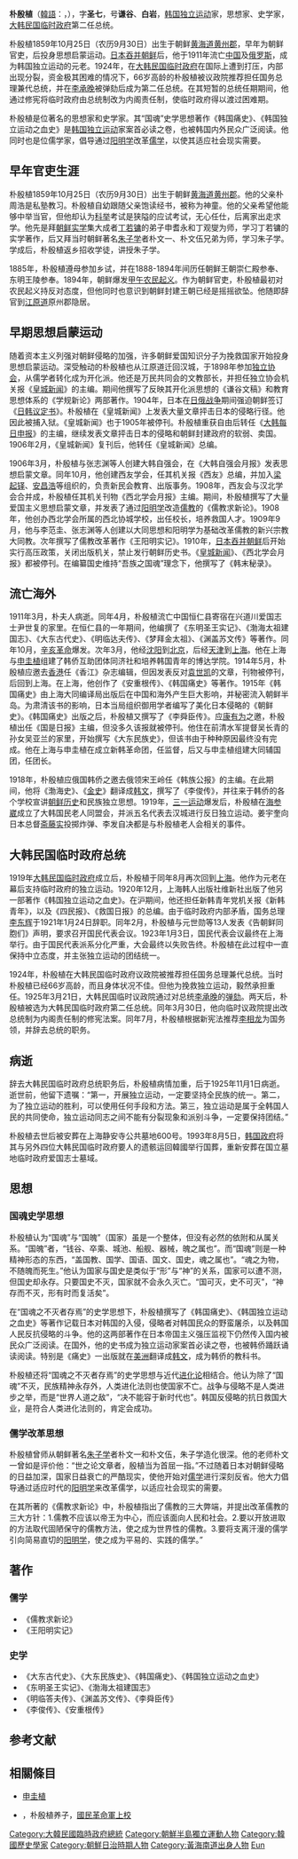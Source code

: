 {{Infobox President
| original_name ={{lang|ko|박은식}}
| image         = 박은식.JPG
| caption       =
| country       = [[韓國|韓國]]
| office        = 第2任[[大韩民国临时政府|大韩民国临时政府]]总统
| term_start    = 1925年3月23日
| term_end      = 1925年7月
| premier       = [[李相龙|李相龙]]
| vicepresident = [[李相龙|李相龙]]
| predecessor   = [[李承晚|李承晚]]
| successor     =  [[李相龙|李相龙]]
| birth_date    = {{Birth date|1859|10|25|mf=y}}
| birth_place   = {{flag|Joseon}}[[黄海道|黄海道]][[黄州郡|黄州郡]]
| death_date    = {{Death date and age|1925|11|1|1859|10|25|mf=y}}
| death_place   = {{ROC-1912}}[[上海市|上海市]]
| restingplace  =  
| nationality   = 
| alma_mater    =  
| religion      = 儒教、大倧教、大同教
| signature     =  
| spouse        =  
| children      =  
| party         = 新韩青年党
| otherparty    = 
}} 
{{Infobox Korean name
|title=朴殷植
|hangul={{linktext|박|은|식}}
|hanja={{linktext|朴|殷|植}}
|rr=Bak Eun-sik
|mr=Pak Ŭnsik}}
'''朴殷植'''（[[韓語|韓語]]：{{lang|ko|'''박은식'''}}，{{bd|1859年|10月25日|1925年|11月1日|P}}），字'''圣七'''，号'''谦谷'''、'''白岩'''，[[韩国独立运动|韩国独立运动]]家，思想家、史学家，[[大韩民国临时政府|大韩民国临时政府]]第二任总统。{{r|李敦球|杨昭全}}

朴殷植1859年10月25日（农历9月30日）出生于朝鲜[[黄海道|黄海道]][[黄州郡|黄州郡]]，早年为朝鲜官吏，后投身思想启蒙运动。[[日本吞并朝鲜|日本吞并朝鲜]]后，他于1911年流亡[[中国|中国]]及[[俄罗斯|俄罗斯]]，成为韩国独立运动的元老。1924年，在[[大韩民国临时政府|大韩民国临时政府]]在国际上遭到打压，内部出现分裂，资金极其困难的情况下，66岁高龄的朴殷植被议政院推荐担任国务总理兼代总统，并在[[李承晚|李承晚]]被弹劾后成为第二任总统。在其短暂的总统任期期间，他通过修宪将临时政府由总统制改为内阁责任制，使临时政府得以渡过困难期。{{r|李敦球|杨昭全}}

朴殷植是位著名的思想家和史学家。其“国魂”史学思想著作《韩国痛史》、《韩国独立运动之血史》是[[韩国独立运动|韩国独立运动]]家案首必读之卷，也被韩国内外民众广泛阅读{{r|朱政惠}}。他同时也是位儒学家，倡导通过[[阳明学|阳明学]]改革[[儒学|儒学]]，以使其适应社会现实需要{{r|李敦球|杨昭全|朴正心}}。

==早年官吏生涯==
朴殷植1859年10月25日（农历9月30日）出生于朝鲜[[黄海道|黄海道]][[黄州郡|黄州郡]]。他的父亲朴周浩是私塾教习。朴殷植自幼跟随父亲饱读经书，被称为神童。他的父亲希望他能够中举当官，但他却认为[[科举|科举]]考试是狭隘的应试考试，无心任仕，后离家出走求学。他先是拜[[朝鲜实学|朝鲜实学]]集大成者[[丁若镛|丁若镛]]的弟子申耆永和丁观燮为师，学习丁若镛的实学著作，后又拜当时朝鲜著名[[朱子学|朱子学]]者朴文一、朴文伍兄弟为师，学习朱子学。学成后，朴殷植返乡招收学徒，讲授朱子学。{{r|名人|李敦球|杨昭全|page=63-64}}

1885年，朴殷植遵母参加乡试，并在1888-1894年间历任朝鲜王朝崇仁殿参奉、东明王陵参奉。1894年，朝鲜爆发[[甲午农民起义|甲午农民起义]]。作为朝鲜官吏，朴殷植最初对农民起义持反对态度，但他同时也意识到朝鲜封建王朝已经是摇摇欲坠。他随即辞官到[[江原道|江原道]]原州郡隐居。{{r|名人|杨昭全|page=65-66}}

==早期思想启蒙运动==
随着资本主义列强对朝鲜侵略的加强，许多朝鲜爱国知识分子为挽救国家开始投身思想启蒙运动。深受触动的朴殷植也从江原道迁回汉城，于1898年参加[[独立协会|独立协会]]，从儒学者转化成为开化派。他还是万民共同会的文教部长，并担任独立协会机关报《[[皇城新闻|皇城新闻]]》的主编。期间他撰写了反映其开化派思想的《谦谷文稿》和教育思想体系的《学规新论》两部著作。1904年，日本在[[日俄战争|日俄战争]]期间强迫朝鲜签订《[[日韩议定书|日韩议定书]]》。朴殷植在《皇城新闻》上发表大量文章抨击日本的侵略行径。他因此被捕入狱。《皇城新闻》也于1905年被停刊。朴殷植重获自由后转任《[[大韩每日申报|大韩每日申报]]》的主编，继续发表文章抨击日本的侵略和朝鲜封建政府的软弱、卖国。1906年2月，《皇城新闻》复刊后，他转任《皇城新闻》总编。{{r|名人|李敦球|杨昭全|page=66-68}}

1906年3月，朴殷植与张志渊等人创建大韩自强会，在《大韩自强会月报》发表思想启蒙文章。同年10月，他创建西友学会，任其机关报《西友》总编，并加入[[梁起铎|梁起铎]]、[[安昌浩|安昌浩]]等组织的{{link-ko|新民会|신민회}}，负责新民会教育、出版事务。1908年，西友会与汉北学会合并成{{link-ko|西北学会|서북학회}}，朴殷植任其机关刊物《西北学会月报》主编。期间，朴殷植撰写了大量爱国主义思想启蒙文章，并发表了通过[[阳明学|阳明学]]改造[[儒教_(宗教)|儒教]]的《儒教求新论》。1908年，他创办西北学会所属的西北协城学校，出任校长，培养救国人才。1909年9月，他与李范圭、张志渊等人创建以大同思想和阳明学为基础改革儒教的新兴宗教大同教。次年撰写了儒教改革著作《王阳明实记》。1910年，[[日本吞并朝鲜|日本吞并朝鲜]]后开始实行高压政策，关闭出版机关，禁止发行朝鲜历史书。《[[皇城新闻|皇城新闻]]》、《西北学会月报》都被停刊。在编纂国史维持“吾族之国魂”理念下，他撰写了《韩末秘录》。{{r|名人|李敦球|杨昭全|page=69-71}}

==流亡海外==
1911年3月，朴夫人病逝。同年4月，朴殷植流亡中国恒仁县寄宿在兴道川爱国志士尹世复的家里。在恒仁县的一年期间，他编撰了《东明圣王实记》、《渤海太祖建国志》、《大东古代史》、《明临达夫传》、《梦拜金太祖》、《渊盖苏文传》等著作。同年10月，[[辛亥革命|辛亥革命]]爆发。次年3月，他经[[沈阳|沈阳]]到[[北京|北京]]，后经[[天津|天津]]到[[上海|上海]]。他在上海与[[申圭植|申圭植]]组建了韩侨互助团体同济社和培养韩国青年的博达学院。1914年5月，朴殷植应邀去[[香港|香港]]任《香江》杂志编辑，但因发表反对[[袁世凯|袁世凯]]的文章，刊物被停刊，后回到上海。在上海，他创作了《安重根传》、《韩国痛史》等著作。1915年《韩国痛史》由上海大同编译局出版后在中国和海外产生巨大影响，并秘密流入朝鲜半岛。为肃清该书的影响，日本当局组织御用学者编写了美化日本侵略的《朝鲜史》。《韩国痛史》出版之后，朴殷植又撰写了《李舜臣传》。应[[康有为|康有为]]之邀，朴殷植出任《国是日报》主编，但没多久该报就被停刊。他住在前清水军提督吴长青的孙女吴亚兰的家里，开始撰写《大东民族史》，但该书由于种种原因最终没有完成。他在上海与申圭植在成立新韩革命团，任监督，后又与申圭植组建大同辅国团，任团长。{{r|名人|李敦球|杨昭全|page=72-74}}

1918年，朴殷植应俄国韩侨之邀去俄领宋王岭任《韩族公报》的主编。在此期间，他将《渤海史》、《[[金史|金史]]》翻译成[[韩文|韩文]]，撰写了《李俊传》，并往来于韩侨的各个学校宣讲[[朝鲜历史|朝鲜历史]]和民族独立思想。1919年，[[三一运动|三一运动]]爆发后，朴殷植在[[海参崴|海参崴]]成立了大韩国民老人同盟会，并派五名代表去汉城进行反日独立运动。姜宇奎向日本总督[[斋藤实|斋藤实]]投掷炸弹、李发自决都是与朴殷植老人会相关的事件。{{r|名人|李敦球|杨昭全|page=74}}

==大韩民国临时政府总统==
1919年[[大韩民国临时政府|大韩民国临时政府]]成立后，朴殷植于同年8月再次回到[[上海|上海]]。他作为元老在幕后支持临时政府的独立运动。1920年12月，上海韩人出版社维新社出版了他另一部著作《韩国独立运动之血史》。在沪期间，他还担任新韩青年党机关报《新韩青年》，以及《四民报》、《救国日报》的总编。由于临时政府内部矛盾，国务总理[[李东辉|李东辉]]于1921年1月24日辞职。同年2月，朴殷植与元世勋等13人发表《告朝鲜同胞们》声明，要求召开国民代表会议。1923年1月3日，国民代表会议最终在上海举行。由于国民代表派系分化严重，大会最终以失败告终。朴殷植在此过程中一直保持中立态度，并主张独立运动的团结统一。{{r|名人|李敦球|杨昭全|page=75-76}}

1924年，朴殷植在大韩民国临时政府议政院被推荐担任国务总理兼代总统。当时朴殷植已经66岁高龄，而且身体状况不佳。但他为挽救独立运动，毅然承担重任。1925年3月21日，大韩民国临时议政院通过对总统[[李承晚|李承晚]]的[[弹劾|弹劾]]。两天后，朴殷植被选为大韩民国临时政府第二任总统。同年3月30日，他向临时议政院提出改总统制为内阁责任制的修宪法案。同年7月，朴殷植根据新宪法推荐[[李相龙|李相龙]]为国务领，并辞去总统的职务。{{r|名人|李敦球|杨昭全|page=76}}

==病逝==
辞去大韩民国临时政府总统职务后，朴殷植病情加重，后于1925年11月1日病逝。逝世前，他留下遗嘱：“第一，开展独立运动，一定要坚持全民族的统一。第二，为了独立运动的胜利，可以使用任何手段和方法。第三，独立运动是属于全韩国人民的共同使命，独立运动同志之间不能有分裂现象和派别斗争，一定要保持团结。”{{r|名人|李敦球|杨昭全|page=76}}

朴殷植去世后被安葬在上海静安寺公共墓地600号。1993年8月5日，[[韩国政府|韩国政府]]将其与另外四位大韩民国临时政府要人的遗骸运回韓國举行国葬，重新安葬在国立墓地临时政府爱国志士墓域。{{r|李敦球}}

==思想==
===国魂史学思想===
朴殷植认为“国魂”与“国魄”（国家）虽是一个整体，但没有必然的依附和从属关系。“国魄”者，“钱谷、卒乘、城池、船舰、器械，魄之属也”。而“国魂”则是一种精神形态的东西，“盖国教、国学、国语、国文、国史，魂之属也”。“魂之为物，不随魄而死生。”他认为国家与国史是类似于“形”与“神”的关系，国家可以遭不测，但国史却永存。只要国史不灭，国家就不会永久灭亡。“国可灭，史不可灭”，“神存而不灭，形有时而复活矣”。{{r|朱政惠|李敦球}}

在“国魂之不灭者存焉”的史学思想下，朴殷植撰写了《韩国痛史》、《韩国独立运动之血史》等著作记载日本对韩国的入侵，侵略者对韩国民众的野蛮屠杀，以及韩国人民反抗侵略的斗争。他的这两部著作在日本帝国主义强压监视下仍然传入国内被民众广泛阅读。在国外，他的史书成为独立运动家案首必读之卷，也被韩侨踊跃诵读阅读。特别是《痛史》一出版就在[[美洲|美洲]]翻译成[[韩文|韩文]]，成为韩侨的教科书。{{r|朱政惠}}

朴殷植还将“国魂之不灭者存焉”的史学思想与近代[[进化论|进化论]]相结合。他认为除了“国魂”不灭，民族精神永存外，人类进化法则也使国家不亡。战争与侵略不是人类进步之举，而是“世界人道之敌”，“决不能容于新时代也”。韩国反侵略的抗日救国大业，是符合人类进化法则的，肯定会成功。{{r|朱政惠}}

===儒学改革思想===
朴殷植曾师从朝鲜著名[[朱子学|朱子学]]者朴文一和朴文伍，朱子学造化很深。他的老师朴文一曾如是评价他：“世之论文章者，殷植当为首屈一指。”不过随着日本对朝鲜侵略的日益加深，国家日益衰亡的严酷现实，使他开始对[[儒学|儒学]]进行深刻反省。他大力倡导通过适应时代的[[阳明学|阳明学]]来改革儒学，以适应社会现实的需要。{{r|杨昭全}}

在其所著的《儒教求新论》中，朴殷植指出了儒教的三大弊端，并提出改革儒教的三大方针：1.儒教不应该以帝王为中心，而应该面向人民和社会。2.要以开放进取的方法取代固陋保守的儒教方法，使之成为世界性的儒教。3.要将支离汗漫的儒学引向简易直切的[[阳明学|阳明学]]，使之成为平易的、实践的儒学。”{{r|李敦球|杨昭全}}

== 著作{{r|杨昭全}} ==
===儒学===
*《儒教求新论》
*《王阳明实记》

===史学===
*《大东古代史》、《大东民族史》、《韩国痛史》、《韩国独立运动之血史》
*《东明圣王实记》、《渤海太祖建国志》
*《明临答夫传》、《渊盖苏文传》、《李舜臣传》
*《李俊传》、《安重根传》

==参考文献==
{{Reflist|refs=
<ref name="名人" >{{cite book |author=杨昭全|coauthors=  |title=《韩国现代名人传》|year=1995年9月 |publisher=吉林人民出版社 |location=长春|ISBN=7-206-02319-3}}</ref>
<ref name="李敦球">{{cite journal |title=韩国著名启蒙思想家和政治家——朴殷植 |author= 李敦球 | coauthors = |journal=《当代韩国》 |date=1997年01期 }}</ref>
<ref name="杨昭全">{{cite journal |title=朴殷植与韩国独立运动——纪念朴殷植诞辰150周年 |author=杨昭全 | coauthors = |journal=《韩国研究论丛》 |date=2009年02期 }}</ref>
<ref name="朱政惠">{{cite journal |title=“国魂之不灭者存焉”——朴殷植史学思想之一瞥  |author= 朱政惠 | coauthors = |journal=《韩国研究论丛》 |date=1998年00期}}</ref>
<ref name="朴正心">{{cite journal |title=关于朴殷植阳明学的现代特征研究  |author= 朴正心 | coauthors = |journal=《当代韩国》 |date=2005年02期 }}</ref>
}}

==相關條目==
*[[申圭植|申圭植]]

*{{Link-ja|朴始昌|朴始昌}}，朴殷植养子，[[國民革命軍|國民革命軍]][[上校|上校]]

{{portal bar|人物|大韓民國|中華民國|歷史}}
{{韓國總統}}

{{DEFAULTSORT:Park}}
[[Category:大韓民國臨時政府總統|Category:大韓民國臨時政府總統]]
[[Category:朝鮮半島獨立運動人物|Category:朝鮮半島獨立運動人物]]
[[Category:韓國歷史學家|Category:韓國歷史學家]]
[[Category:朝鮮日治時期人物|Category:朝鮮日治時期人物]]
[[Category:黃海南道出身人物|Category:黃海南道出身人物]]
[[Category:朴姓|Eun]]